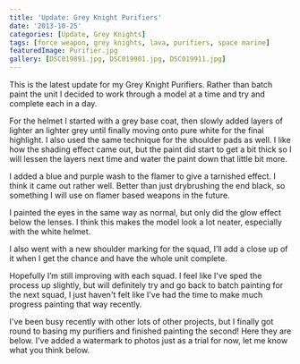 ```yaml
---
title: 'Update: Grey Knight Purifiers'
date: '2013-10-25'
categories: [Update, Grey Knights]
tags: [force weapon, grey knights, lava, purifiers, space marine]
featuredImage: Purifier.jpg
gallery: [DSC019891.jpg, DSC019901.jpg, DSC019911.jpg]
---
```


This is the latest update for my Grey Knight Purifiers. Rather than batch paint the unit I decided to work through a model at a time and try and complete each in a day.

For the helmet I started with a grey base coat, then slowly added layers of lighter an lighter grey until finally moving onto pure white for the final highlight. I also used the same technique for the shoulder pads as well. I like how the shading effect came out, but the paint did start to get a bit thick so I will lessen the layers next time and water the paint down that little bit more.

I added a blue and purple wash to the flamer to give a tarnished effect. I think it came out rather well. Better than just drybrushing the end black, so something I will use on flamer based weapons in the future.

I painted the eyes in the same way as normal, but only did the glow effect below the lenses. I think this makes the model look a lot neater, especially with the white helmet.

I also went with a new shoulder marking for the squad, I’ll add a close up of it when I get the chance and have the whole unit complete.

Hopefully I’m still improving with each squad. I feel like I've sped the process up slightly, but will definitely try and go back to batch painting for the next squad, I just haven't felt like I've had the time to make much progress painting that way recently.

I've been busy recently with other lots of other projects, but I finally got round to basing my purifiers and finished painting the second! Here they are below. I've added a watermark to photos just as a trial for now, let me know what you think below.
